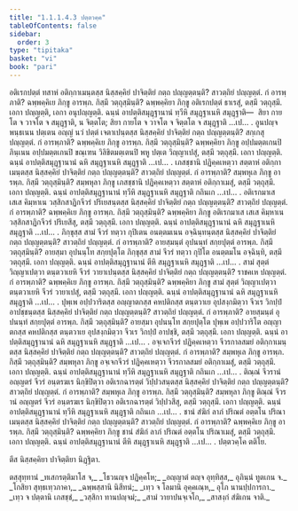 ```yaml
---
title: "1.1.1.4.3 ปตฺตวคฺค"
tableOfContents: false
sidebar:
  order: 3
type: "tipitaka"
basket: "vi"
book: "pari"
---
```



<DynamicBreadcrumb />

<Division number="44" book="pari">

<Paragraph number="104" book="pari">
อติเรกปตฺตํ ทสาหํ อติกฺกาเมนฺตสฺส นิสฺสคฺคิยํ ปาจิตฺติยํ กตฺถ ปญฺญตฺตนฺติ? สาวตฺถิยํ ปญฺญตฺตํ. กํ อารพฺภาติ? ฉพฺพคฺคิเย ภิกฺขู อารพฺภ. กิสฺมึ วตฺถุสฺมินฺติ? ฉพฺพคฺคิยา ภิกฺขู อติเรกปตฺตํ ธาเรสุํ, ตสฺมึ วตฺถุสฺมึ. เอกา ปญฺญตฺติ, เอกา อนุปญฺญตฺติ. ฉนฺนํ อาปตฺติสมุฏฺฐานานํ ทฺวีหิ สมุฏฺฐาเนหิ สมุฏฺฐาติ—  สิยา กายโต จ วาจโต จ สมุฏฺฐาติ, น จิตฺตโต; สิยา กายโต จ วาจโต จ จิตฺตโต จ สมุฏฺฐาติ …เป… .
</Paragraph>

</Division>
<Division number="45" book="pari">

<Paragraph number="105" book="pari">
อูนปญฺจพนฺธเนน ปตฺเตน อญฺญํ นวํ ปตฺตํ เจตาเปนฺตสฺส นิสฺสคฺคิยํ ปาจิตฺติยํ กตฺถ ปญฺญตฺตนฺติ? สกฺเกสุ ปญฺญตฺตํ. กํ อารพฺภาติ? ฉพฺพคฺคิเย ภิกฺขู อารพฺภ. กิสฺมึ วตฺถุสฺมินฺติ? ฉพฺพคฺคิยา ภิกฺขู อปฺปมตฺตเกนปิ ภินฺเนน อปฺปมตฺตเกนปิ ขณฺเฑน วิลิขิตมตฺเตนปิ พหู ปตฺเต วิญฺญาเปสุํ, ตสฺมึ วตฺถุสฺมึ. เอกา ปญฺญตฺติ. ฉนฺนํ อาปตฺติสมุฏฺฐานานํ ฉหิ สมุฏฺฐาเนหิ สมุฏฺฐาติ …เป… .
</Paragraph>

</Division>
<Division number="46" book="pari">

<Paragraph number="106" book="pari">
เภสชฺชานิ ปฏิคฺคเหตฺวา สตฺตาหํ อติกฺกาเมนฺตสฺส นิสฺสคฺคิยํ ปาจิตฺติยํ กตฺถ ปญฺญตฺตนฺติ? สาวตฺถิยํ ปญฺญตฺตํ. กํ อารพฺภาติ? สมฺพหุเล ภิกฺขู อารพฺภ. กิสฺมึ วตฺถุสฺมินฺติ? สมฺพหุลา ภิกฺขู เภสชฺชานิ ปฏิคฺคเหตฺวา สตฺตาหํ อติกฺกาเมสุํ, ตสฺมึ วตฺถุสฺมึ. เอกา ปญฺญตฺติ. ฉนฺนํ อาปตฺติสมุฏฺฐานานํ ทฺวีหิ สมุฏฺฐาเนหิ สมุฏฺฐาติ กถินเก …เป… .
</Paragraph>

</Division>
<Division number="47" book="pari">

<Paragraph number="107" book="pari">
อติเรกมาเส เสเส คิมฺหาเน วสฺสิกสาฏิกจีวรํ ปริเยสนฺตสฺส นิสฺสคฺคิยํ ปาจิตฺติยํ กตฺถ ปญฺญตฺตนฺติ? สาวตฺถิยํ ปญฺญตฺตํ. กํ อารพฺภาติ? ฉพฺพคฺคิเย ภิกฺขู อารพฺภ. กิสฺมึ วตฺถุสฺมินฺติ? ฉพฺพคฺคิยา ภิกฺขู อติเรกมาเส เสเส คิมฺหาเน วสฺสิกสาฏิกจีวรํ ปริเยสึสุ, ตสฺมึ วตฺถุสฺมึ. เอกา ปญฺญตฺติ. ฉนฺนํ อาปตฺติสมุฏฺฐานานํ ฉหิ สมุฏฺฐาเนหิ สมุฏฺฐาติ …เป… .
</Paragraph>

</Division>
<Division number="48" book="pari">

<Paragraph number="108" book="pari">
ภิกฺขุสฺส สามํ จีวรํ ทตฺวา กุปิเตน อนตฺตมเนน อจฺฉินฺทนฺตสฺส นิสฺสคฺคิยํ ปาจิตฺติยํ กตฺถ ปญฺญตฺตนฺติ? สาวตฺถิยํ ปญฺญตฺตํ. กํ อารพฺภาติ? อายสฺมนฺตํ อุปนนฺทํ สกฺยปุตฺตํ อารพฺภ. กิสฺมึ วตฺถุสฺมินฺติ? อายสฺมา อุปนนฺโท สกฺยปุตฺโต ภิกฺขุสฺส สามํ จีวรํ ทตฺวา กุปิโต อนตฺตมโน อจฺฉินฺทิ, ตสฺมึ วตฺถุสฺมึ. เอกา ปญฺญตฺติ. ฉนฺนํ อาปตฺติสมุฏฺฐานานํ ตีหิ สมุฏฺฐาเนหิ สมุฏฺฐาติ …เป… .
</Paragraph>

</Division>
<Division number="49" book="pari">

<Paragraph number="109" book="pari">
สามํ สุตฺตํ วิญฺญาเปตฺวา ตนฺตวาเยหิ จีวรํ วายาเปนฺตสฺส นิสฺสคฺคิยํ ปาจิตฺติยํ กตฺถ ปญฺญตฺตนฺติ? ราชคเห ปญฺญตฺตํ. กํ อารพฺภาติ? ฉพฺพคฺคิเย ภิกฺขู อารพฺภ. กิสฺมึ วตฺถุสฺมินฺติ? ฉพฺพคฺคิยา ภิกฺขู สามํ สุตฺตํ วิญฺญาเปตฺวา ตนฺตวาเยหิ จีวรํ วายาเปสุํ, ตสฺมึ วตฺถุสฺมึ. เอกา ปญฺญตฺติ. ฉนฺนํ อาปตฺติสมุฏฺฐานานํ ฉหิ สมุฏฺฐาเนหิ สมุฏฺฐาติ …เป… .
</Paragraph>

</Division>
<Division number="50" book="pari">

<Paragraph number="110" book="pari">
ปุพฺเพ อปฺปวาริตสฺส อญฺญาตกสฺส คหปติกสฺส ตนฺตวาเย อุปสงฺกมิตฺวา จีวเร วิกปฺปํ อาปชฺชนฺตสฺส นิสฺสคฺคิยํ ปาจิตฺติยํ กตฺถ ปญฺญตฺตนฺติ? สาวตฺถิยํ ปญฺญตฺตํ. กํ อารพฺภาติ? อายสฺมนฺตํ อุปนนฺทํ สกฺยปุตฺตํ อารพฺภ. กิสฺมึ วตฺถุสฺมินฺติ? อายสฺมา อุปนนฺโท สกฺยปุตฺโต ปุพฺเพ อปฺปวาริโต อญฺญาตกสฺส คหปติกสฺส ตนฺตวาเย อุปสงฺกมิตฺวา จีวเร วิกปฺปํ อาปชฺชิ, ตสฺมึ วตฺถุสฺมึ. เอกา ปญฺญตฺติ. ฉนฺนํ อาปตฺติสมุฏฺฐานานํ ฉหิ สมุฏฺฐาเนหิ สมุฏฺฐาติ …เป… .
</Paragraph>

</Division>
<Division number="51" book="pari">

<Paragraph number="111" book="pari">
อจฺเจกจีวรํ ปฏิคฺคเหตฺวา จีวรกาลสมยํ อติกฺกาเมนฺตสฺส นิสฺสคฺคิยํ ปาจิตฺติยํ กตฺถ ปญฺญตฺตนฺติ? สาวตฺถิยํ ปญฺญตฺตํ. กํ อารพฺภาติ? สมฺพหุเล ภิกฺขู อารพฺภ. กิสฺมึ วตฺถุสฺมินฺติ? สมฺพหุลา ภิกฺขู อจฺเจกจีวรํ ปฏิคฺคเหตฺวา จีวรกาลสมยํ อติกฺกาเมสุํ, ตสฺมึ วตฺถุสฺมึ. เอกา ปญฺญตฺติ. ฉนฺนํ อาปตฺติสมุฏฺฐานานํ ทฺวีหิ สมุฏฺฐาเนหิ สมุฏฺฐาติ กถินเก …เป… .
</Paragraph>

</Division>
<Division number="52" book="pari">

<Paragraph number="112" book="pari">
ติณฺณํ จีวรานํ อญฺญตรํ จีวรํ อนฺตรฆเร นิกฺขิปิตฺวา อติเรกฉารตฺตํ วิปฺปวสนฺตสฺส นิสฺสคฺคิยํ ปาจิตฺติยํ กตฺถ ปญฺญตฺตนฺติ? สาวตฺถิยํ ปญฺญตฺตํ. กํ อารพฺภาติ? สมฺพหุเล ภิกฺขู อารพฺภ. กิสฺมึ วตฺถุสฺมินฺติ? สมฺพหุลา ภิกฺขู ติณฺณํ จีวรานํ อญฺญตรํ จีวรํ อนฺตรฆเร นิกฺขิปิตฺวา อติเรกฉารตฺตํ วิปฺปวสึสุ, ตสฺมึ วตฺถุสฺมึ. เอกา ปญฺญตฺติ. ฉนฺนํ อาปตฺติสมุฏฺฐานานํ ทฺวีหิ สมุฏฺฐาเนหิ สมุฏฺฐาติ กถินเก …เป… .
</Paragraph>

</Division>
<Division number="53" book="pari">

<Paragraph number="113" book="pari">
ชานํ สํฆิกํ ลาภํ ปริณตํ อตฺตโน ปริณาเมนฺตสฺส นิสฺสคฺคิยํ ปาจิตฺติยํ กตฺถ ปญฺญตฺตนฺติ? สาวตฺถิยํ ปญฺญตฺตํ. กํ อารพฺภาติ? ฉพฺพคฺคิเย ภิกฺขู อารพฺภ. กิสฺมึ วตฺถุสฺมินฺติ? ฉพฺพคฺคิยา ภิกฺขู ชานํ สํฆิกํ ลาภํ ปริณตํ อตฺตโน ปริณาเมสุํ, ตสฺมึ วตฺถุสฺมึ. เอกา ปญฺญตฺติ. ฉนฺนํ อาปตฺติสมุฏฺฐานานํ ตีหิ สมุฏฺฐาเนหิ สมุฏฺฐาติ …เป… .

</Paragraph>
</Division>

<Paragraph number="114" type="center" book="pari">
ปตฺตวคฺโค ตติโย.

  
ตึส นิสฺสคฺคิยา ปาจิตฺติยา นิฏฺฐิตา.



</Paragraph>

<Paragraph number="115" type="center" book="pari">
ตสฺสุทฺทานํ


</Paragraph>

<Paragraph number="116" type="verses" book="pari">
_ทเสกรตฺติมาโส จ,_  
_โธวนญฺจ ปฏิคฺคโห;_  
_อญฺญาตํ ตญฺจ อุทฺทิสฺส,_  
อุภินฺนํ ทูตเกน จ._  

</Paragraph>

<Paragraph number="117" type="verses" book="pari">
_โกสิยา สุทฺธเทฺวภาคา,_  
_ฉพฺพสฺสานิ นิสีทนํ;_  
_เทฺว จ โลมานิ อุคฺคเณฺห,_  
อุโภ นานปฺปการกา._  

</Paragraph>

<Paragraph number="118" type="verses" book="pari">
_เทฺว จ ปตฺตานิ เภสชฺชํ,_  
_วสฺสิกา ทานปญฺจมํ;_  
_สามํ วายาปนจฺเจโก,_  
_สาสงฺกํ สํฆิเกน จาติ._
</Paragraph>